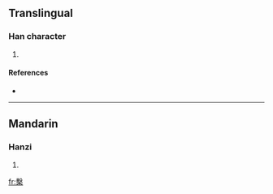 ==Translingual==

===Han character===
{{Han char|rn=75|rad=木|as=13|sn=17|four=5790<sub>4</sub>|canj=十水木 (JED)}}

# {{defn|Han|sort=木13}}

====References====
* {{Han ref|kx=0557.010|dkj=15666|dj=0946.090|hdz=21299.160|uh=6A95|ud=27285|bh=ED40|bd=60736}}

----

==Mandarin==

===Hanzi===
{{cmn-hanzi|pin=[[jì]] ([[ji4]]), [[xì]] ([[xi4]])|wg=chi<sup>4</sup>, hsi<sup>4</sup>}}

# {{defn|Mandarin}}

[[fr:檕]]
